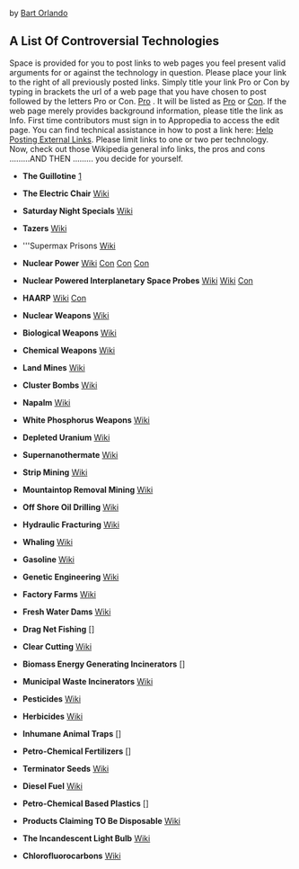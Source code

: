 by [http://www.appropedia.org/Projects_with_Bart Bart Orlando]



== '''A List Of Controversial Technologies''' ==
Space is provided for you to post links to web pages you feel present valid arguments for or against the technology in question. Please place your link to the right of all previously posted links. Simply title your link Pro or Con by typing in brackets the url of a web page that you have chosen to post followed by the letters Pro or Con. [http:example.com Pro] . It will be listed as [http://www.appropedia.org/Projects_with_Bart Pro] or [http://www.appropedia.org/Projects_with_Bart Con]. If the web page merely provides background information, please title the link as Info.  First time contributors must sign in to Appropedia to access the edit page. You can find technical assistance in how to post a link here: [http://www.appropedia.org/Help:Contents#External_links Help Posting External Links]. Please limit links to one or two per technology. <Br> 
Now, check out those Wikipedia general info links, the pros and cons .........AND THEN ......... you decide for yourself.<Br>  

*'''The Guillotine''' [https://en.wikipedia.org/wiki/Guillotine]

*'''The Electric Chair''' [http://en.wikipedia.org/wiki/The_Electric_Chair Wiki]

*'''Saturday Night Specials''' [http://en.wikipedia.org/wiki/Saturday_night_special Wiki]

*'''Tazers''' [http://en.wikipedia.org/wiki/Tazer Wiki]

*'''Supermax Prisons [http://en.wikipedia.org/wiki/Supermax Wiki]

*'''Nuclear Power''' [http://en.wikipedia.org/wiki/Nuclear_power Wiki] [http://www.democracynow.org/2011/4/26/chernobyl_catastrophe_25th_anniversary_of_worlds Con] [http://openchannel.msnbc.msn.com/_news/2011/03/13/6256121-general-electric-designed-reactors-in-fukushima-have-23-sisters-in-us Con] [http://www.youtube.com/watch?v=RBzQM-jc4mk Con]

*'''Nuclear Powered Interplanetary Space Probes''' [http://en.wikipedia.org/wiki/Cassini%E2%80%93Huygens Wiki] [http://en.wikipedia.org/wiki/Galileo_%28spacecraft%29 Wiki] [http://www.enterprisemission.com/NukingJupiter.html Con]

*'''HAARP''' [http://en.wikipedia.org/wiki/Haarp Wiki] [http://www.youtube.com/watch?v=MnRPZOUVhJ4&feature=related Con]

*'''Nuclear Weapons''' [http://en.wikipedia.org/wiki/Nuclear_weapon Wiki]

*'''Biological Weapons''' [http://en.wikipedia.org/wiki/Biological_weapons Wiki]

*'''Chemical Weapons''' [http://en.wikipedia.org/wiki/Chemical_Weapons Wiki]

*'''Land Mines''' [http://en.wikipedia.org/wiki/Landmines Wiki]

*'''Cluster Bombs''' [http://en.wikipedia.org/wiki/Cluster_bombs Wiki]

*'''Napalm''' [http://en.wikipedia.org/wiki/Napalm Wiki]

*'''White Phosphorus Weapons''' [http://en.wikipedia.org/wiki/White_phosphorus_weapons Wiki]

*'''Depleted Uranium''' [http://en.wikipedia.org/wiki/Depleted_Uranium Wiki]

*'''Supernanothermate''' [http://en.wikipedia.org/wiki/Nano-thermite Wiki]

*'''Strip Mining''' [http://en.wikipedia.org/wiki/Strip_mining#Strip_mining Wiki]

*'''Mountaintop Removal Mining''' [http://en.wikipedia.org/wiki/Mountaintop_removal_mining Wiki]

*'''Off Shore Oil Drilling''' [http://en.wikipedia.org/wiki/Off_shore_oil_drilling Wiki]

*'''Hydraulic Fracturing''' [http://en.wikipedia.org/wiki/Hydraulic_fracturing Wiki]

*'''Whaling''' [http://en.wikipedia.org/wiki/Whaling Wiki]

*'''Gasoline ''' [http://en.wikipedia.org/wiki/Gasoline Wiki]

*'''Genetic Engineering''' [http://en.wikipedia.org/wiki/Genetic_Engineering Wiki]

*'''Factory Farms''' [http://en.wikipedia.org/wiki/Factory_farms Wiki]

*'''Fresh Water Dams''' [http://en.wikipedia.org/wiki/Dams Wiki]

*'''Drag Net Fishing''' []

*'''Clear Cutting''' [http://en.wikipedia.org/wiki/Clear_cutting Wiki]

*'''Biomass Energy Generating Incinerators''' []

*'''Municipal Waste Incinerators''' [http://en.wikipedia.org/wiki/Edmonton_Incinerator Wiki]

*'''Pesticides''' [http://en.wikipedia.org/wiki/Pesticides Wiki]

*'''Herbicides''' [http://en.wikipedia.org/wiki/Herbicides Wiki]

*'''Inhumane Animal Traps''' []

*'''Petro-Chemical Fertilizers''' []

*'''Terminator Seeds''' [http://en.wikipedia.org/wiki/Genetic_use_restriction_technology Wiki]

*'''Diesel Fuel''' [http://en.wikipedia.org/wiki/Diesel_fuel Wiki]

*'''Petro-Chemical Based Plastics''' []

*'''Products Claiming TO Be Disposable''' [http://en.wikipedia.org/wiki/Disposable Wiki]

*'''The Incandescent Light Bulb''' [http://en.wikipedia.org/wiki/Incandescent_light_bulb Wiki]

*'''Chlorofluorocarbons''' [http://en.wikipedia.org/wiki/Chlorofluorocarbon Wiki]